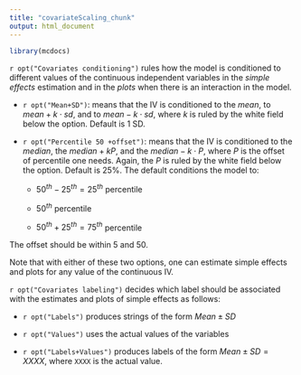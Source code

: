 ```yaml
---
title: "covariateScaling_chunk"
output: html_document
---
```



```r
library(mcdocs)

```


`r opt("Covariates conditioning")` rules how the model is conditioned to different values of the continuous independent variables in the _simple effects_ estimation and in the _plots_ when there is an interaction in the model.

* `r opt("Mean+SD")`: means that the IV is conditioned to the $mean$,  to $mean+k \cdot sd$, and to  $mean-k\cdot sd$, where $k$ is ruled by the white field below the option. Default is 1 SD.

* `r opt("Percentile 50 +offset")`: means that the IV is conditioned to the $median$, the  $median+k P$, and the $median-k\cdot P$, where $P$ is the offset of percentile one needs. Again, the $P$ is ruled by the white field below the option. Default is 25%. The default conditions the model to: 

    + $50^{th}-25^{th}=25^{th}$ percentile
    
    + $50^{th}$ percentile 
    
    + $50^{th}+25^{th}=75^{th}$ percentile 

The offset should be within 5 and 50.

Note that with either of these two options, one can estimate simple effects and plots for any value of the continuous IV.

`r opt("Covariates labeling")` decides which label should be associated with the estimates and plots of simple effects as follows:

* `r opt("Labels")` produces strings of the form $Mean \pm SD$

* `r opt("Values")` uses the actual values of the variables

* `r opt("Labels+Values")` produces labels of the form $Mean \pm SD=XXXX$, where `XXXX` is the actual value.

